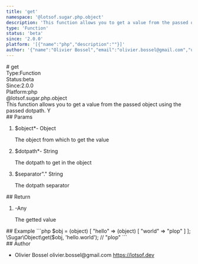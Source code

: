 ```yaml
---
title: 'get'
namespace: '@lotsof.sugar.php.object'
description: 'This function allows you to get a value from the passed object using the passed dotpath. Y'
type: 'Function'
status: 'beta'
since: '2.0.0'
platform: '[{"name":"php","description":""}]'
author: '{"name":"Olivier Bossel","email":"olivier.bossel@gmail.com","url":"https://lotsof.dev"}'
---
```

<div class="docmap-mdx">
# get
<div class="_metas">
<div class="_type"><span class="_type-label">Type:</span><span class="_type-value">Function</span></div>
<div class="_status"><span class="_status-label">Status:</span><span class="_status-value -beta">beta</span></div>
<div class="_since"><span class="_since-label">Since:</span><span class="_since-value">2.0.0</span></div>
<div class="_platform"><span class="_platform-label">Platform:</span><span class="_platform-value -php">php</span></div>
</div>
<div class="_namespace">@lotsof.sugar.php.object</div>
<div class="_description typo-lead typo-format">
This function allows you to get a value from the passed object using the passed dotpath.
Y
</div>
<div class="_params">
## Params
<ol class="_list">
<li class="_item">
<span class="_name">$object<span class="_required">*</span></span><span class="_default">-</span> <span class="_type">Object</span>
<p class="_description">The object from which to get the value</p>
</li>
<li class="_item">
<span class="_name">$dotpath<span class="_required">*</span></span><span class="_default">-</span> <span class="_type">String</span>
<p class="_description">The dotpath to get in the object</p>
</li>
<li class="_item">
<span class="_name">$separator</span><span class="_default">&quot;&period;&quot;</span> <span class="_type">String</span>
<p class="_description">The dotpath separator</p>
</li>
</ol>
</div>
<div class="_return">
## Return
<ol class="_list">
<li class="_item">
<span class="_default">-</span><span class="_type">Any</span>
<p class="_description">The getted value</p>
</li>
</ol>
</div>
<div class="_examples">
## Example
```php
$obj = (object) [
  "hello" => (object) [
     "world" => "plop"
  ]
];
\Sugar\Object\get($obj, 'hello.world'); // "plop"
```
</div>
<div class="_author">
## Author
<ul class="_list">
<li class="_item">
<span class="_name">Olivier Bossel</span>
<span class="_email">olivier.bossel@gmail.com</span>
<a href="https://lotsof.dev" target="_blank" class="_url">https://lotsof.dev</a>
</li>
</ul>
</div>
</div>